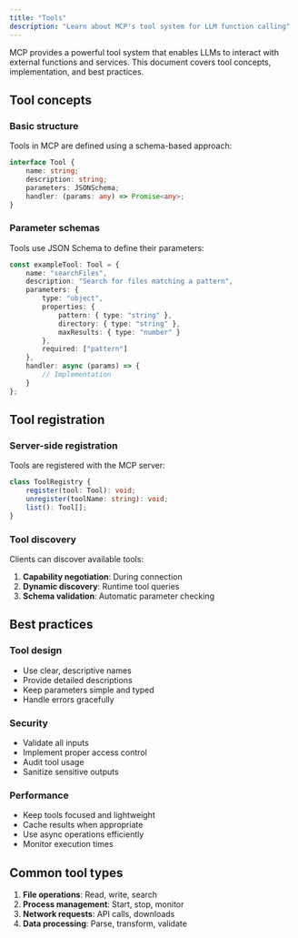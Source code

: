 ```yaml
---
title: "Tools"
description: "Learn about MCP's tool system for LLM function calling"
---
```


MCP provides a powerful tool system that enables LLMs to interact with external functions and services. This document covers tool concepts, implementation, and best practices.

## Tool concepts

### Basic structure

Tools in MCP are defined using a schema-based approach:

```typescript
interface Tool {
    name: string;
    description: string;
    parameters: JSONSchema;
    handler: (params: any) => Promise<any>;
}
```

### Parameter schemas

Tools use JSON Schema to define their parameters:

```typescript
const exampleTool: Tool = {
    name: "searchFiles",
    description: "Search for files matching a pattern",
    parameters: {
        type: "object",
        properties: {
            pattern: { type: "string" },
            directory: { type: "string" },
            maxResults: { type: "number" }
        },
        required: ["pattern"]
    },
    handler: async (params) => {
        // Implementation
    }
};
```

## Tool registration

### Server-side registration

Tools are registered with the MCP server:

```typescript
class ToolRegistry {
    register(tool: Tool): void;
    unregister(toolName: string): void;
    list(): Tool[];
}
```

### Tool discovery

Clients can discover available tools:

1. **Capability negotiation**: During connection
2. **Dynamic discovery**: Runtime tool queries
3. **Schema validation**: Automatic parameter checking

## Best practices

### Tool design

- Use clear, descriptive names
- Provide detailed descriptions
- Keep parameters simple and typed
- Handle errors gracefully

### Security

- Validate all inputs
- Implement proper access control
- Audit tool usage
- Sanitize sensitive outputs

### Performance

- Keep tools focused and lightweight
- Cache results when appropriate
- Use async operations efficiently
- Monitor execution times

## Common tool types

1. **File operations**: Read, write, search
2. **Process management**: Start, stop, monitor
3. **Network requests**: API calls, downloads
4. **Data processing**: Parse, transform, validate 